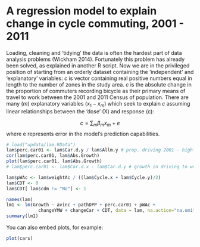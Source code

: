 A regression model to explain change in cycle commuting, 2001 - 2011
========================================================

Loading, cleaning and 'tidying' the data is often the hardest part of data analysis
problems (Wickham 2014). Fortunately this problem has already
been solved, as explained in another R script. Now we are in the privileged
position of starting from an orderly dataset containing the 'independent'
and 'explanatory' variables: $c$ is vector containing real positive numbers equal
in length to the number of zones in the study area. $c$ is the
absolute change in the proportion of commuters
recording bicycle as their primary means of travel to work between the 2001 and 2011
Census of population. There are many ($m$)
explanatory variables ($x_1 - x_m$) which seek to explain $c$ assuming linear
relationships between the 'dose' (X) and response (c):

$$ c = \sum_{m} \beta_m x_m + e$$
where e represents error in the model's prediction capabilities.

```r
# load("updata/lam.RData")
lam$perc.car01 <- lam$Car.d.y / lam$Allm.y # prop. driving 2001 - highly signif.
cor(lam$perc.car01, lam$Abs.Growth)
plot(lam$perc.car01, lam$Abs.Growth)
# lam$perc.car01 <- lam$Car.d.x - lam$Car.d.y # growth in driving to work # barely signif.

lam$pWAc <- lam$weightAc / ((lam$Cycle.x + lam$Cycle.y)/2)
lam$CDT <- 0
lam$CDT[ lam$cdm != "No"] <- 1
```


```r
names(lam)
lm1 <- lm(Growth ~ avinc + pathDPP + perc.car01 + pWAc +
            changeYMW + changeCar + CDT, data = lam, na.action="na.omit")
summary(lm1)
```

You can also embed plots, for example:

```r
plot(cars)
```

